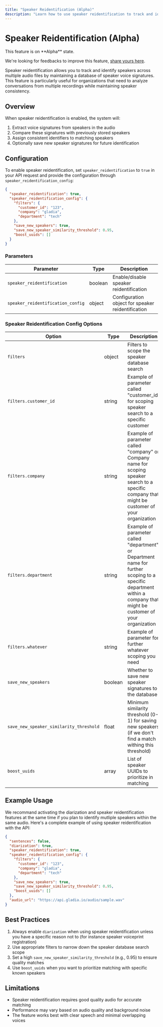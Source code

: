 ```yaml
---
title: "Speaker Reidentification (Alpha)"
description: "Learn how to use speaker reidentification to track and identify speakers across multiple audio files"
---
```


# Speaker Reidentification (Alpha)


<Note>
This feature is on **Alpha** state.

We're looking for feedbacks to improve this feature, [share yours here](https://gladiaio.typeform.com/feedback?typeform-source=app.gladia.io).

</Note>

Speaker reidentification allows you to track and identify speakers across multiple audio files by maintaining a database of speaker voice signatures. This feature is particularly useful for organizations that need to analyze conversations from multiple recordings while maintaining speaker consistency.

## Overview

When speaker reidentification is enabled, the system will:
1. Extract voice signatures from speakers in the audio
2. Compare these signatures with previously stored speakers
3. Assign consistent identifiers to matching speakers
4. Optionally save new speaker signatures for future identification

## Configuration

To enable speaker reidentification, set `speaker_reidentification` to `true` in your API request and provide the configuration through `speaker_reidentification_config`:

```json
{
  "speaker_reidentification": true,
  "speaker_reidentification_config": {
    "filters": {
      "customer_id": "123",
      "company": "gladia",
      "department": "tech"
    },
    "save_new_speakers": true,
    "save_new_speaker_similarity_threshold": 0.95,
    "boost_uuids": []
  }
}
```

### Parameters

| Parameter | Type | Description |
|-----------|------|-------------|
| `speaker_reidentification` | boolean | Enable/disable speaker reidentification |
| `speaker_reidentification_config` | object | Configuration object for speaker reidentification |

### Speaker Reidentification Config Options

| Option | Type | Description |
|--------|------|-------------|
| `filters` | object | Filters to scope the speaker database search |
| `filters.customer_id` | string | Example of parameter called "customer_id" for scoping speaker search to a specific customer |
| `filters.company` | string | Example of parameter called "company" or Company name for scoping speaker search to a specific company that might be customer of your organization |
| `filters.department` | string | Example of parameter called "department" or Department name for further scoping to a specific department within a company that might be customer of your organization |
| `filters.whatever` | string | Example of parameter for further whatever scoping you need |
| `save_new_speakers` | boolean | Whether to save new speaker signatures to the database |
| `save_new_speaker_similarity_threshold` | float | Minimum similarity threshold (0-1) for saving new speakers (if we don't find a match withing this threshold) |
| `boost_uuids` | array | List of speaker UUIDs to prioritize in matching |

## Example Usage
We recommand activating the diarization and speaker reidentification features at the same time if you plan to identify mutliple speakers within the same audio.
Here's a complete example of using speaker reidentification with the API:

```json
{
  "sentences": false,
  "diarization": true,
  "speaker_reidentification": true,
  "speaker_reidentification_config": {
    "filters": {
      "customer_id": "123",
      "company": "gladia",
      "department": "tech"
    },
    "save_new_speakers": true,
    "save_new_speaker_similarity_threshold": 0.95,
    "boost_uuids": []
  },
  "audio_url": "https://api.gladia.io/audio/sample.wav"
}
```

## Best Practices

1. Always enable `diarization` when using speaker reidentification unless you have a specific reason not to (for instance speaker voiceprint registration)
2. Use appropriate filters to narrow down the speaker database search scope
3. Set a high `save_new_speaker_similarity_threshold` (e.g., 0.95) to ensure quality matches
4. Use `boost_uuids` when you want to prioritize matching with specific known speakers

## Limitations

- Speaker reidentification requires good quality audio for accurate matching
- Performance may vary based on audio quality and background noise
- The feature works best with clear speech and minimal overlapping voices
